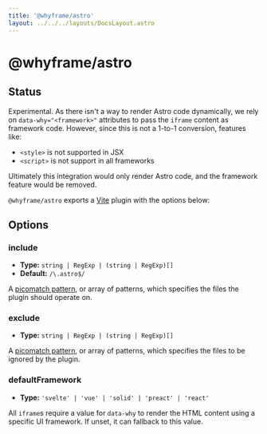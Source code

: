 ```yaml
---
title: '@whyframe/astro'
layout: ../../../layouts/DocsLayout.astro
---
```



# @whyframe/astro

<AstroDemo />

## Status

Experimental. As there isn't a way to render Astro code dynamically, we rely on `data-why="<framework>"` attributes to pass the `iframe` content as framework code. However, since this is not a 1-to-1 conversion, features like:

- `<style>` is not supported in JSX
- `<script>` is not support in all frameworks

Ultimately this integration would only render Astro code, and the framework feature would be removed.

`@whyframe/astro` exports a [Vite](https://vitejs.dev) plugin with the options below:

## Options

### include

- **Type:** `string | RegExp | (string | RegExp)[]`
- **Default:** `/\.astro$/`

A [picomatch pattern](https://github.com/micromatch/picomatch), or array of patterns, which specifies the files the plugin should operate on.

### exclude

- **Type:** `string | RegExp | (string | RegExp)[]`

A [picomatch pattern](https://github.com/micromatch/picomatch), or array of patterns, which specifies the files to be ignored by the plugin.

### defaultFramework

- **Type:** `'svelte' | 'vue' | 'solid' | 'preact' | 'react'`

All `iframe`s require a value for `data-why` to render the HTML content using a specific UI framework. If unset, it can fallback to this value.
